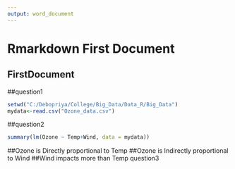 ```yaml
---
output: word_document
---
```


# Rmarkdown First Document
## FirstDocument

##question1

```r

setwd("C:/Debopriya/College/Big_Data/Data_R/Big_Data")
mydata<-read.csv("Ozone_data.csv")
```
##question2

```r

summary(lm(Ozone ~ Temp+Wind, data = mydata))

```

##Ozone is Directly proportional to Temp
##Ozone is Indirectly proportional to Wind
##Wind impacts more than Temp question3


